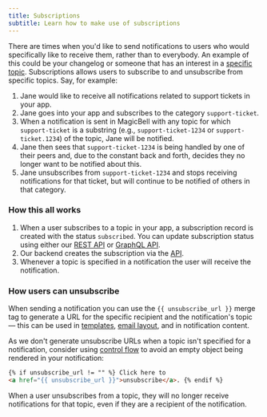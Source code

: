 ```yaml
---
title: Subscriptions
subtitle: Learn how to make use of subscriptions
---
```


There are times when you'd like to send notifications to users who would specifically like to receive them, rather than to everybody. An example of this could be your changelog or someone that has an interest in a [specific topic](/docs/topics). Subscriptions allows users to subscribe to and unsubscribe from specific topics. Say, for example:

1. Jane would like to receive all notifications related to support tickets in your app.
1. Jane goes into your app and subscribes to the category `support-ticket`.
1. When a notification is sent in MagicBell with any topic for which `support-ticket` is a substring (e.g., `support-ticket-1234` or `support-ticket.1234`) of the topic, Jane will be notified.
1. Jane then sees that `support-ticket-1234` is being handled by one of their peers and, due to the constant back and forth, decides they no longer want to be notified about this.
1. Jane unsubscribes from `support-ticket-1234` and stops receiving notifications for that ticket, but will continue to be notified of others in that category.

### How this all works

1. When a user subscribes to a topic in your app, a subscription record is created with the status `subscribed`. You can update subscription status using either our [REST API](/docs/rest-api/reference#update-topic-subscription) or [GraphQL API](/docs/graphql-api/reference#update-a-user's-subscription-status-to-a-topic).
1. Our backend creates the subscription via the [API](/docs/graphql-api/reference#create-subscription).
1. Whenever a topic is specified in a notification the user will receive the notification.

### How users can unsubscribe

When sending a notification you can use the `{{ unsubscribe_url }}` merge tag to generate a URL for the specific recipient and the notification's topic — this can be used in [templates](/docs/templates), [email layout](/docs/email-layouts), and in notification content.

As we don't generate unsubscribe URLs when a topic isn't specified for a notification, consider using [control flow](https://shopify.github.io/liquid/tags/control-flow/) to avoid an empty object being rendered in your notification:

```html title=LIQUID noTopBorderRadius
{% if unsubscribe_url != "" %} Click here to
<a href="{{ unsubscribe_url }}">unsubscribe</a>. {% endif %}
```

<Note>
  When a user unsubscribes from a topic, they will no longer receive notifications for
  that topic, even if they are a recipient of the notification.
</Note>
